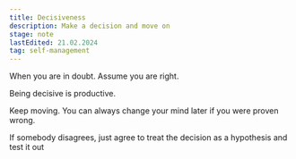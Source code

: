 ```yaml
---
title: Decisiveness
description: Make a decision and move on
stage: note
lastEdited: 21.02.2024
tag: self-management
---
```



When you are in doubt. Assume you are right.

Being decisive is productive.

Keep moving. You can always change your mind later if you were proven wrong.

If somebody disagrees, just agree to treat the decision as a hypothesis and test it out
